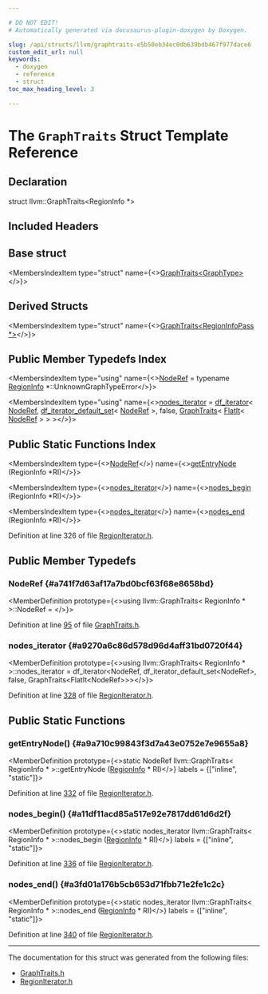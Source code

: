 ```yaml
---

# DO NOT EDIT!
# Automatically generated via docusaurus-plugin-doxygen by Doxygen.

slug: /api/structs/llvm/graphtraits-e5b50eb34ec0db639bdb467f977dace6
custom_edit_url: null
keywords:
  - doxygen
  - reference
  - struct
toc_max_heading_level: 3

---
```





# The `GraphTraits` Struct Template Reference

<DoxygenPage pluginConfig={pluginConfig}>



## Declaration

<CodeBlock>struct llvm::GraphTraits&lt;RegionInfo &#42;&gt;</CodeBlock>

## Included Headers

<IncludesList>
<IncludesListItem
  filePath="llvm/Analysis/RegionIterator.h"
  permalink="/docs/api/files/include/include/llvm/include/llvm/analysis/regioniterator-h"
  isLocal="true" />
</IncludesList>

## Base struct

<MembersIndex>

<MembersIndexItem
  type="struct"
  name={<><a href="/docs/api/structs/llvm/graphtraits">GraphTraits&lt;GraphType&gt;</a></>}>
</MembersIndexItem>

</MembersIndex>

## Derived Structs

<MembersIndex>

<MembersIndexItem
  type="struct"
  name={<><a href="/docs/api/structs/llvm/graphtraits-f3f97e3a720012d251f1ecf6267c5354">GraphTraits&lt;RegionInfoPass &#42;&gt;</a></>}>
</MembersIndexItem>

</MembersIndex>

## Public Member Typedefs Index

<MembersIndex>

<MembersIndexItem
  type="using"
  name={<><a href="/docs/api/structs/llvm/graphtraits/#a741f7d63af17a7bd0bcf63f68e8658bd">NodeRef</a> = typename <a href="/docs/api/classes/llvm/regioninfo">RegionInfo</a> &#42;::UnknownGraphTypeError</>}>
</MembersIndexItem>

<MembersIndexItem
  type="using"
  name={<><a href="#a9270a6c86d578d96d4aff31bd0720f44">nodes&#95;iterator</a> = <a href="/docs/api/classes/llvm/df-iterator">df&#95;iterator</a>&lt; <a href="/docs/api/structs/llvm/graphtraits/#a741f7d63af17a7bd0bcf63f68e8658bd">NodeRef</a>, <a href="/docs/api/structs/llvm/df-iterator-default-set">df&#95;iterator&#95;default&#95;set</a>&lt; <a href="/docs/api/structs/llvm/graphtraits/#a741f7d63af17a7bd0bcf63f68e8658bd">NodeRef</a> &gt;, false, <a href="/docs/api/structs/llvm/graphtraits">GraphTraits</a>&lt; <a href="/docs/api/classes/llvm/flatit">FlatIt</a>&lt; <a href="/docs/api/structs/llvm/graphtraits/#a741f7d63af17a7bd0bcf63f68e8658bd">NodeRef</a> &gt; &gt; &gt;</>}>
</MembersIndexItem>

</MembersIndex>

## Public Static Functions Index

<MembersIndex>

<MembersIndexItem
  type={<><a href="/docs/api/structs/llvm/graphtraits/#a741f7d63af17a7bd0bcf63f68e8658bd">NodeRef</a></>}
  name={<><a href="#a9a710c99843f3d7a43e0752e7e9655a8">getEntryNode</a> (RegionInfo &#42;RI)</>}>
</MembersIndexItem>

<MembersIndexItem
  type={<><a href="#a9270a6c86d578d96d4aff31bd0720f44">nodes&#95;iterator</a></>}
  name={<><a href="#a11df11acd85a517e92e7817dd61d6d2f">nodes&#95;begin</a> (RegionInfo &#42;RI)</>}>
</MembersIndexItem>

<MembersIndexItem
  type={<><a href="#a9270a6c86d578d96d4aff31bd0720f44">nodes&#95;iterator</a></>}
  name={<><a href="#a3fd01a176b5cb653d71fbb71e2fe1c2c">nodes&#95;end</a> (RegionInfo &#42;RI)</>}>
</MembersIndexItem>

</MembersIndex>


Definition at line 326 of file <a href="/docs/api/files/include/include/llvm/include/llvm/analysis/regioniterator-h">RegionIterator.h</a>.

<SectionDefinition>

## Public Member Typedefs

### NodeRef {#a741f7d63af17a7bd0bcf63f68e8658bd}

<MemberDefinition
  prototype={<>using llvm::GraphTraits&lt; RegionInfo &#42; &gt;::NodeRef = </>}>

Definition at line <a href="/docs/api/files/include/include/llvm/include/llvm/adt/graphtraits-h/#l00095">95</a> of file <a href="/docs/api/files/include/include/llvm/include/llvm/adt/graphtraits-h">GraphTraits.h</a>.
</MemberDefinition>

### nodes&#95;iterator {#a9270a6c86d578d96d4aff31bd0720f44}

<MemberDefinition
  prototype={<>using llvm::GraphTraits&lt; RegionInfo &#42; &gt;::nodes&#95;iterator = 
      df&#95;iterator&lt;NodeRef, df&#95;iterator&#95;default&#95;set&lt;NodeRef&gt;, false,
                  GraphTraits&lt;FlatIt&lt;NodeRef&gt;&gt;&gt;</>}>

Definition at line <a href="/docs/api/files/include/include/llvm/include/llvm/analysis/regioniterator-h/#l00328">328</a> of file <a href="/docs/api/files/include/include/llvm/include/llvm/analysis/regioniterator-h">RegionIterator.h</a>.
</MemberDefinition>

</SectionDefinition>

<SectionDefinition>

## Public Static Functions

### getEntryNode() {#a9a710c99843f3d7a43e0752e7e9655a8}

<MemberDefinition
  prototype={<>static NodeRef llvm::GraphTraits&lt; RegionInfo &#42; &gt;::getEntryNode (<a href="/docs/api/classes/llvm/regioninfo">RegionInfo</a> &#42; RI)</>}
  labels = {["inline", "static"]}>

Definition at line <a href="/docs/api/files/include/include/llvm/include/llvm/analysis/regioniterator-h/#l00332">332</a> of file <a href="/docs/api/files/include/include/llvm/include/llvm/analysis/regioniterator-h">RegionIterator.h</a>.
</MemberDefinition>

### nodes&#95;begin() {#a11df11acd85a517e92e7817dd61d6d2f}

<MemberDefinition
  prototype={<>static nodes&#95;iterator llvm::GraphTraits&lt; RegionInfo &#42; &gt;::nodes&#95;begin (<a href="/docs/api/classes/llvm/regioninfo">RegionInfo</a> &#42; RI)</>}
  labels = {["inline", "static"]}>

Definition at line <a href="/docs/api/files/include/include/llvm/include/llvm/analysis/regioniterator-h/#l00336">336</a> of file <a href="/docs/api/files/include/include/llvm/include/llvm/analysis/regioniterator-h">RegionIterator.h</a>.
</MemberDefinition>

### nodes&#95;end() {#a3fd01a176b5cb653d71fbb71e2fe1c2c}

<MemberDefinition
  prototype={<>static nodes&#95;iterator llvm::GraphTraits&lt; RegionInfo &#42; &gt;::nodes&#95;end (<a href="/docs/api/classes/llvm/regioninfo">RegionInfo</a> &#42; RI)</>}
  labels = {["inline", "static"]}>

Definition at line <a href="/docs/api/files/include/include/llvm/include/llvm/analysis/regioniterator-h/#l00340">340</a> of file <a href="/docs/api/files/include/include/llvm/include/llvm/analysis/regioniterator-h">RegionIterator.h</a>.
</MemberDefinition>

</SectionDefinition>

<hr/>

The documentation for this struct was generated from the following files:

<ul>
<li><a href="/docs/api/files/include/include/llvm/include/llvm/adt/graphtraits-h">GraphTraits.h</a></li>
<li><a href="/docs/api/files/include/include/llvm/include/llvm/analysis/regioniterator-h">RegionIterator.h</a></li>
</ul>

</DoxygenPage>
